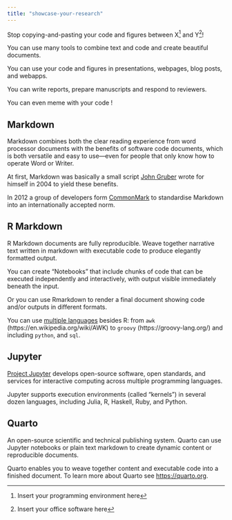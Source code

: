 ```yaml
---
title: "showcase-your-research"
---
```


Stop copying-and-pasting your code and figures between X^[Insert your programming environment here] and Y^[Insert your office software here]!

You can use many tools to combine text and code and create beautiful documents.

You can use your code and figures in presentations, webpages, blog posts, and webapps.

You can write reports, prepare manuscripts and respond to reviewers.

You can even meme with your code !


## Markdown

Markdown combines both the clear reading experience from word processor documents with the benefits of software code documents, which is both versatile and easy to use—even for people that only know how to operate Word or Writer.

At first, Markdown was basically a small script [John Gruber](https://daringfireball.net/projects/markdown/) wrote for himself in 2004 to yield these benefits. 

In 2012 a group of developers form [CommonMark](https://spec.commonmark.org/) to standardise Markdown into an internationally accepted norm.

## R Markdown

R Markdown documents are fully reproducible. Weave together narrative text written in markdown with executable code to produce elegantly formatted output.

You can create "Notebooks" that include chunks of code that can be executed independently and interactively, with output visible immediately beneath the input.

Or you can use Rmarkdown to render a final document showing code and/or outputs in different formats. 

You can use [multiple languages](https://bookdown.org/yihui/rmarkdown/language-engines.html) besides R: from `awk` (https://en.wikipedia.org/wiki/AWK) to `groovy` (https://groovy-lang.org/) and including `python`, and `sql`.

## Jupyter 

[Project Jupyter](https://jupyter.org/) develops open-source software, open standards, and services for interactive computing across multiple programming languages. 

Jupyter supports execution environments (called "kernels") in several dozen languages, including Julia, R, Haskell, Ruby, and Python. 

## Quarto

An open-source scientific and technical publishing system. Quarto can use Jupyter notebooks or plain text markdown to create dynamic content or reproducible documents.

Quarto enables you to weave together content and executable code into a finished document. To learn more about Quarto see <https://quarto.org>.

